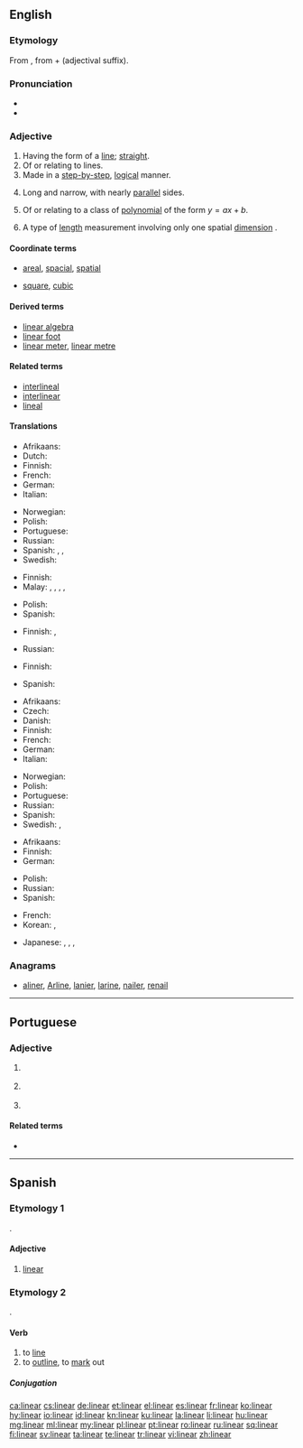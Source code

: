 {{also|Linear|LINEAR|lineär}}
==English==
{{wikipedia}}

===Etymology===
From {{etyl|la|en}}<!--Classical Latin?--> {{term|linearis|lang=la}}, from {{term|linea||line|lang=la}} + {{term|-aris|lang=la}} (adjectival suffix).

===Pronunciation===
* {{IPA|/ˈlɪ.ni.ə/|/ˈlɪ.ni.ɚ/|lang=en}}
* {{audio|En-us-linear.ogg|Audio (US)|lang=en}}

===Adjective===
{{enum|constant|quadratic|[[Appendix:English polynomial degrees|polynomial degrees]]|lang=en}}
{{en-adj}}

# Having the form of a [[line]]; [[straight]].
# Of or relating to lines.
# Made in a [[step-by-step]], [[logical]] manner.
# {{context|botany|of leaves|lang=en}} Long and narrow, with nearly [[parallel]] sides.
# {{context|mathematics|lang=en}} Of or relating to a class of [[polynomial]] of the form <math> y = ax + b </math>.
# {{context|physics|lang=en}} A type of [[length]] measurement involving only one spatial [[dimension]] {{qualifier|as opposed to area or volume}}.
#: {{ux|en|a [[linear meter]]}}

====Coordinate terms====
* {{sense|pertaining to length}} [[areal]], [[spacial]], [[spatial]]
* {{sense|one-dimensional unit}} [[square]], [[cubic]]

====Derived terms====
* [[linear algebra]]
* [[linear foot]]
* [[linear meter]], [[linear metre]]

====Related terms====
* [[interlineal]]
* [[interlinear]]
* [[lineal]]

====Translations====
{{trans-top|having the form of a line}}
* Afrikaans: {{t|af|lineêr}}
* Dutch: {{t+|nl|lineair}}
* Finnish: {{t+|fi|suoraviivainen}}
* French: {{t+|fr|linéaire}}
* German: {{t+|de|linear}}
* Italian: {{t+|it|lineare}}
{{trans-mid}}
* Norwegian: {{t|no|lineær}}
* Polish: {{t+|pl|liniowy|m}}
* Portuguese: {{t+|pt|linear}}
* Russian: {{t+|ru|лине́йный}}
* Spanish: {{t|es|lineal}}, {{t|es|lineal}}, {{t|es|lineal}}
* Swedish: {{t+|sv|linjär}}
{{trans-bottom}}

{{trans-top|of or relating to lines}}
* Finnish: {{t+|fi|suoraviivainen}}
* Malay: {{t|ms|garis}}, {{t|ms|garisan}}, {{t|ms|kegarisan}}, {{t|ms|kegarisanan}}, {{t|ms|linear}}
{{trans-mid}}
* Polish: {{t+|pl|liniowy|m}}
* Spanish: {{t|es|lineal}}
{{trans-bottom}}

{{trans-top|made in a step-by-step manner}}
* Finnish: {{t+|fi|suoraviivainen}}, {{t|fi|johdonmukainen}}
{{trans-mid}}
* Russian: {{t+|ru|после́довательный}}
{{trans-bottom}}

{{trans-top|botany, of leaves: long and narrow}}
* Finnish: {{t+|fi|tasasoukka}}
{{trans-mid}}
* Spanish: {{t|es|lineal}}
{{trans-bottom}}

{{trans-top|in mathematics, of first-degree polynomial}}
* Afrikaans: {{t|af|lineêr}}
* Czech: {{t|cs|lineární|m}}
* Danish: {{t|da|lineær}}
* Finnish: {{t|fi|lineaarinen}}
* French: {{t+|fr|linéaire}}
* German: {{t+|de|linear}}
* Italian: {{t+|it|lineare|m|f}}
{{trans-mid}}
* Norwegian: {{t|no|lineær}}
* Polish: {{t+|pl|liniowy|m}}
* Portuguese: {{t+|pt|linear}}
* Russian: {{t+|ru|лине́йный}}
* Spanish: {{t|es|lineal}}
* Swedish: {{t+|sv|linjär}}, {{t+|sv|lineär}}
{{trans-bottom}}

{{trans-top|physics: involving only one dimension}}
* Afrikaans: {{t|af|lineêr}}
* Finnish: {{t|fi|lineaarinen}}
* German: {{t+|de|linear}}
{{trans-mid}}
* Polish: {{t+|pl|liniowy|m}}
* Russian: {{t+|ru|линейный|sc=Cyrl}}
* Spanish: {{t+|es|unidimensional}}
{{trans-bottom}}

{{checktrans-top}}
* French: {{qualifier|1,2}} {{t+check|fr|linéaire}}
* Korean: {{t+check|ko|선형|tr=1,2|sc=Kore}}, {{t+check|ko|일차|tr=2,3|sc=Kore}}
{{trans-mid}}
* Japanese: {{t-check|ja|リニア|tr=rinia|sc=Jpan}}, {{t+check|ja|リンネル|tr=rinneru|sc=Jpan}}, {{t-check|ja|線形|tr=senkei 1,2|sc=Jpan}}, {{t-check|ja|一次|tr=ichiji 2,3|sc=Jpan}}
{{trans-bottom}}

===Anagrams===
* [[aliner#English|aliner]], [[Arline#English|Arline]], [[lanier#English|lanier]], [[larine#English|larine]], [[nailer#English|nailer]], [[renail#English|renail]]

----

==Portuguese==

===Adjective===
{{pt-adj|linea|r}}

# {{l|en|linear}} {{gloss|having the form of a straight line}}
# {{lb|pt|mathematics}} {{l|en|linear}} {{gloss|being a first-degree polynomial}}
# {{l|en|linear}} {{gloss|made in a step-by-step, logical manner}}

====Related terms====
* {{l|pt|linha}}

----

==Spanish==

===Etymology 1===
{{etyl|la|es}} {{m|la|lineāris}}.

====Adjective====
{{es-adj|pl=lineares}}

# {{context|botany|lang=es}} [[#English|linear]]

===Etymology 2===
{{etyl|la|es}} {{m|la|lineāre}}.

====Verb====
{{es-verb|line|ar}}

# to [[line]]
# to [[outline]], to [[mark]] out

=====Conjugation=====
{{es-conj-ar|line}}

[[ca:linear]]
[[cs:linear]]
[[de:linear]]
[[et:linear]]
[[el:linear]]
[[es:linear]]
[[fr:linear]]
[[ko:linear]]
[[hy:linear]]
[[io:linear]]
[[id:linear]]
[[kn:linear]]
[[ku:linear]]
[[la:linear]]
[[li:linear]]
[[hu:linear]]
[[mg:linear]]
[[ml:linear]]
[[my:linear]]
[[pl:linear]]
[[pt:linear]]
[[ro:linear]]
[[ru:linear]]
[[sq:linear]]
[[fi:linear]]
[[sv:linear]]
[[ta:linear]]
[[te:linear]]
[[tr:linear]]
[[vi:linear]]
[[zh:linear]]